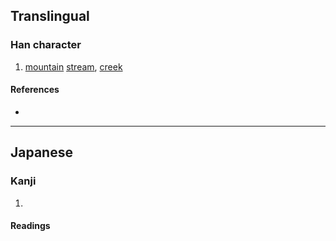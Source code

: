 {{character info/new}}
{{also|溪}}
==Translingual==

===Han character===
{{Han char|rn=85|rad=水|as=08|sn=11|four=|canj=EBQO|ids=⿰氵⿱爫夫}}

# [[mountain]] [[stream]], [[creek]]

====References====
* {{Han ref|kx=0633.371|hdz=31654.021|uh=6E13|ud=28179}}

----

==Japanese==
{{ja-kanji forms|渓|溪}}

===Kanji===
{{ja-kanji|grade=c|rs=水08|kyu=溪}}

# {{defn|lang=ja|sort=水08}}

====Readings====
{{ja-readings
|on=けい
|kun=たに-
}}